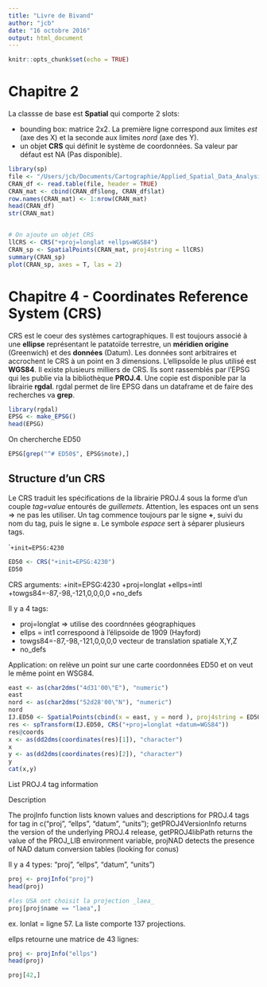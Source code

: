 ```yaml
---
title: "Livre de Bivand"
author: "jcb"
date: "16 octobre 2016"
output: html_document
---
```


```r
knitr::opts_chunk$set(echo = TRUE)
```

Chapitre 2
==========

La classse de base est __Spatial__ qui comporte 2 slots:

- bounding box: matrice 2x2. La première ligne correspond aux limites _est_ (axe des X) et la seconde aux limites _nord_ (axe des Y).
- un objet __CRS__ qui définit le système de coordonnées. Sa valeur par défaut est NA (Pas disponible).

```r
library(sp)
file <- "/Users/jcb/Documents/Cartographie/Applied_Spatial_Data_Analysis/Data/CRAN051001a.txt"
CRAN_df <- read.table(file, header = TRUE)
CRAN_mat <- cbind(CRAN_df$long, CRAN_df$lat)
row.names(CRAN_mat) <- 1:nrow(CRAN_mat)
head(CRAN_df)
str(CRAN_mat)


# On ajoute un objet CRS
llCRS <- CRS("+proj=longlat +ellps=WGS84")
CRAN_sp <- SpatialPoints(CRAN_mat, proj4string = llCRS)
summary(CRAN_sp)
plot(CRAN_sp, axes = T, las = 2)

```

Chapitre 4 - Coordinates Reference System (CRS)
=============================================

CRS est le coeur des systèmes cartographiques. Il est toujours associé à une __ellipse__ représentant le patatoïde terrestre, un __méridien origine__ (Greenwich) et des __données__ (Datum). Les données sont arbitraires et accrochent le CRS à un point en 3 dimensions. L'ellipsoÏde le plus utilisé est __WGS84__. Il existe plusieurs milliers de CRS. Ils sont rassemblés par l'EPSG qui les publie via la bibliothèque __PROJ.4__. Une copie est disponible par la librairie __rgdal__. rgdal permet de lire EPSG dans un dataframe et de faire des recherches va __grep__.

```r
library(rgdal) 
EPSG <- make_EPSG()
head(EPSG)
```
On chercherche ED50
```r
EPSG[grep("^# ED50$", EPSG$note),]
```

Structure d'un CRS
------------------

Le CRS traduit les spécifications de la  librairie PROJ.4 sous la forme d'un couple _tag=value_ entourés de _guillemets_. Attention, les espaces ont un sens => ne pas les utiliser. 
Un tag commence toujours par le signe __+__, suivi du nom du tag, puis le signe __=__. Le symbole _espace_ sert à séparer plusieurs tags.

````
+init=EPSG:4230
```
```r
ED50 <- CRS("+init=EPSG:4230")
ED50
```
CRS arguments:
 +init=EPSG:4230 +proj=longlat +ellps=intl +towgs84=-87,-98,-121,0,0,0,0 +no_defs 

Il y a 4 tags:

- proj=longlat  => utilise des coordnnées géographiques
- ellps = int1 correspoond à l'élipsoide de 1909 (Hayford)
- towgs84=-87,-98,-121,0,0,0,0 vecteur de translation spatiale X,Y,Z
- no_defs

Application: on relève un point sur une carte coordonnées ED50 et on veut le même point en WSG84.
```r
east <- as(char2dms("4d31'00\"E"), "numeric")
east
nord <- as(char2dms("52d28'00\"N"), "numeric")
nord
IJ.ED50 <- SpatialPoints(cbind(x = east, y = nord ), proj4string = ED50)
res <- spTransform(IJ.ED50, CRS("+proj=longlat +datum=WGS84"))
res@coords
x <- as(dd2dms(coordinates(res)[1]), "character")
x
y <- as(dd2dms(coordinates(res)[2]), "character")
y
cat(x,y)
```
 
List PROJ.4 tag information

Description

The projInfo function lists known values and descriptions for PROJ.4 tags for tag in c("proj", "ellps", "datum", "units"); getPROJ4VersionInfo returns the version of the underlying PROJ.4 release, getPROJ4libPath returns the value of the PROJ\_LIB environment variable, projNAD detects the presence of NAD datum conversion tables (looking for conus)

Il y a 4 types: "proj", "ellps", "datum", "units")
```r
proj <- projInfo("proj")
head(proj)

#les USA ont choisit la projection _laea_
proj[proj$name == "laea",]
```
ex. lonlat = ligne 57. La liste comporte 137 projections.

ellps retourne une matrice de 43 lignes:
```r
proj <- projInfo("ellps")
head(proj)

proj[42,]
```

